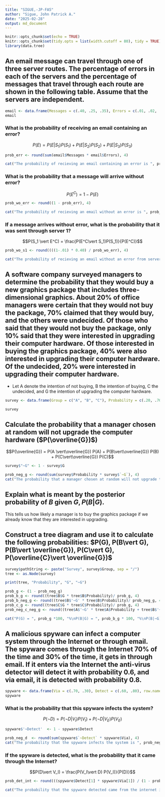 ---
title: "SIGUE,-JP-FA5"
author: "Sigue, John Patrick A."
date: "2025-02-28"
output: md_document
---

```{r setup, include=FALSE}
knitr::opts_chunk$set(echo = TRUE)
knitr::opts_chunk$set(tidy.opts = list(width.cutoff = 80), tidy = TRUE)
library(data.tree)
```

## An email message can travel through one of three server routes. The percentage of errors in each of the servers and the percentage of messages that travel through each route are shown in the following table. Assume that the servers are independent.

```{r}
email <- data.frame(Messages = c(.40, .25, .35), Errors = c(.01, .02, .015), row.names = c("Server 1", "Server 2", "server 3"))
email
```

### What is the probability of receiving an email containing an error?

$$P(E) = P(E\vert S_1) P(S_1) +  P(E\vert S_2) P(S_2) +  P(E\vert S_3) P(S_3)$$

```{r}
prob_err <- round(sum(email$Messages * email$Errors), 4)

cat("The probability of recieving an email containing an error is ", prob_err * 100, "%.", sep = "")
```

### What is the probability that a message will arrive without error?

$$P(E^C) = 1 - P(E)$$

```{r}
prob_wo_err <- round((1 - prob_err), 4)

cat("The probability of recieving an email without an error is ", prob_wo_err * 100, "%.", sep = "")
```

### If a message arrives without error, what is the probability that it was sent through server 1?

$$P(S_1 \vert E^C) = \frac{P(E^C\vert S_1)P(S_1)}{P(E^C)}$$

```{r}
prob_wo_s1 <- round((((1-.01) * 0.40) / prob_wo_err), 4)

cat("The probability of recieving an email without an error from server 1 is ", prob_wo_s1 * 100, "%.", sep = "")
```

## A software company surveyed managers to determine the probability that they would buy a new graphics package that includes three-dimensional graphics. About 20% of office managers were certain that they would not buy the package, 70% claimed that they would buy, and the others were undecided. Of those who said that they would not buy the package, only 10% said that they were interested in upgrading their computer hardware. Of those interested in buying the graphics package, 40% were also interested in upgrading their computer hardware. Of the undecided, 20% were interested in upgrading their computer hardware.

-   Let A denote the intention of not buying, B the intention of buying, C the undecided, and G the intention of upgrading the computer hardware.

```{r}
survey <- data.frame(Group = c("A", "B", "C"), Probability = c(.20, .70, .10), G = c(.10, .40, .20))

survey
```

## Calculate the probability that a manager chosen at random will not upgrade the computer hardware ($P(\overline{G})$)

$$P(\overline{G}) = P(A \vert\overline{G}) P(A) + P(B\vert\overline{G}) P(B) + P(C\vert\overline{G}) P(C)$$
```{r}
survey$"~G" <- 1 - survey$G

prob_neg_g <- round(sum(survey$Probability * survey$`~G`), 4)
cat("The probability that a manager chosen at random will not upgrade the computer hardware is ", prob_neg_g * 100, "%.", sep = "")
```

## Explain what is meant by the posterior probability of $B$ given $G, P(B\vert G)$.

This tells us how likely a manager is to buy the graphics package if we already know that they are interested in upgrading.

## Construct a tree diagram and use it to calculate the following probabilities: $P(G), P(B\vert G), P(B\vert \overline{G}), P(C\vert G), P(\overline{C}\vert \overline{G})$

```{r}
survey$pathString <- paste("Survey", survey$Group, sep = "/")
tree <- as.Node(survey)

print(tree, "Probability", "G", "~G")
```
```{r}
prob_g <- (1 - prob_neg_g)
prob_b_g <- round((tree$B$G * tree$B$Probability)/ prob_g, 4)
prob_b_neg_g <- round((tree$B$'~G' * tree$B$Probability)/ prob_neg_g, 4)
prob_c_g <- round((tree$C$G * tree$C$Probability)/ prob_g, 4)
prob_neg_c_neg_g <- round((tree$A$'~G' * tree$A$Probability + tree$B$'~G' * tree$B$Probability)/ prob_neg_g, 4)

cat("P(G) = ", prob_g *100, "%\nP(B|G) = ", prob_b_g * 100, "%\nP(B|~G) = ", prob_b_neg_g * 100, "%\nP(C|G) = ", prob_c_g * 100, "%\nP(~C|~G) = ", prob_neg_c_neg_g * 100, "%", sep = "")
```

## A malicious spyware can infect a computer system through the Internet or through email. The spyware comes through the Internet 70% of the time and 30% of the time, it gets in through email. If it enters via the Internet the anti-virus detector will detect it with probability 0.6, and via email, it is detected with probability 0.8.

```{r}
spyware <- data.frame(Via = c(.70, .30), Detect = c(.60, .80), row.names = c("Internet", "Email"))
spyware
```

### What is the probability that this spyware infects the system?

$$P(\neg D) = P(\neg D\vert V_I) P(V_I) + P(\neg D\vert V_E) P(V_E)$$
```{r}
spyware$'~Detect'  <- 1 - spyware$Detect

prob_neg_d  <- round(sum(spyware$`~Detect` * spyware$Via), 4)
cat("The probability that the spyware infects the system is ", prob_neg_d * 100, "%.", sep = "")
```

### If the spyware is detected, what is the probability that it came through the Internet?

$$P(D\vert V_I) = \frac{P(V_I\vert D) P(V_I)}{P(D)}$$

```{r}
prob_det_int <- round(((spyware$Detect[1] * spyware$Via[1]) / (1 - prob_neg_d)), 4)

cat("The probability that the spyware detected came from the internet is ", prob_det_int * 100, "%.", sep = "")
```